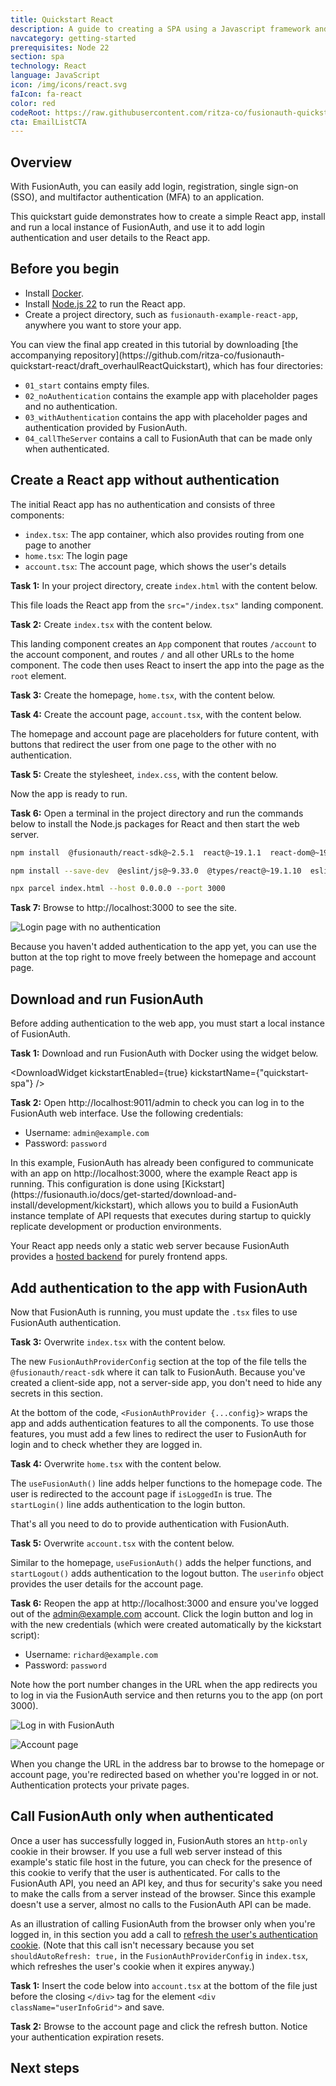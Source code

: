 ```yaml
---
title: Quickstart React
description: A guide to creating a SPA using a Javascript framework and adding authentication with FusionAuth.
navcategory: getting-started
prerequisites: Node 22
section: spa
technology: React
language: JavaScript
icon: /img/icons/react.svg
faIcon: fa-react
color: red
codeRoot: https://raw.githubusercontent.com/ritza-co/fusionauth-quickstart-react/draft_overhaulReactQuickstart
cta: EmailListCTA
---
```



## Overview

With FusionAuth, you can easily add login, registration, single sign-on (SSO), and multifactor authentication (MFA) to an application.

This quickstart guide demonstrates how to create a simple React app, install and run a local instance of FusionAuth, and use it to add login authentication and user details to the React app.

## Before you begin

- Install [Docker](https://www.docker.com).
- Install [Node.js 22](https://nodejs.org/en) to run the React app.
- Create a project directory, such as `fusionauth-example-react-app`, anywhere you want to store your app.

<Aside type="note">
You can view the final app created in this tutorial by downloading [the accompanying repository](https://github.com/ritza-co/fusionauth-quickstart-react/draft_overhaulReactQuickstart), which has four directories:

- `01_start` contains empty files.
- `02_noAuthentication` contains the example app with placeholder pages and no authentication.
- `03_withAuthentication` contains the app with placeholder pages and authentication provided by FusionAuth.
- `04_callTheServer` contains a call to FusionAuth that can be made only when authenticated.
</Aside>

## Create a React app without authentication

The initial React app has no authentication and consists of three components:

- `index.tsx`: The app container, which also provides routing from one page to another
- `home.tsx`: The login page
- `account.tsx`: The account page, which shows the user's details

**Task 1:** In your project directory, create `index.html` with the content below.

<RemoteCode url="https://raw.githubusercontent.com/ritza-co/fusionauth-quickstart-react/draft_overhaulReactQuickstart/02_noAuthentication/index.html" lang="tsx"/>

This file loads the React app from the `src="/index.tsx"` landing component.

**Task 2:** Create `index.tsx` with the content below.

<RemoteCode url="https://raw.githubusercontent.com/ritza-co/fusionauth-quickstart-react/draft_overhaulReactQuickstart/02_noAuthentication/index.tsx" lang="tsx"/>

This landing component creates an `App` component that routes `/account` to the account component, and routes `/` and all other URLs to the home component. The code then uses React to insert the app into the page as the `root` element.

**Task 3:** Create the homepage, `home.tsx`, with the content below.

<RemoteCode url="https://raw.githubusercontent.com/ritza-co/fusionauth-quickstart-react/draft_overhaulReactQuickstart/02_noAuthentication/home.tsx" lang="tsx"/>

**Task 4:** Create the account page, `account.tsx`, with the content below.

<RemoteCode url="https://raw.githubusercontent.com/ritza-co/fusionauth-quickstart-react/draft_overhaulReactQuickstart/02_noAuthentication/account.tsx" lang="tsx"/>

The homepage and account page are placeholders for future content, with buttons that redirect the user from one page to the other with no authentication.

**Task 5:** Create the stylesheet, `index.css`, with the content below.

<RemoteCode url="https://raw.githubusercontent.com/ritza-co/fusionauth-quickstart-react/draft_overhaulReactQuickstart/02_noAuthentication/index.css" lang="css"/>

Now the app is ready to run.

**Task 6:** Open a terminal in the project directory and run the commands below to install the Node.js packages for React and then start the web server.

```sh
npm install  @fusionauth/react-sdk@~2.5.1  react@~19.1.1  react-dom@~19.1.1  react-router-dom@6.7.0

npm install --save-dev  @eslint/js@~9.33.0  @types/react@~19.1.10  eslint@~9.33.0  typescript@~5.9.2  typescript-eslint@~8.40.0  parcel@~2.15.4

npx parcel index.html --host 0.0.0.0 --port 3000
```

**Task 7:** Browse to http://localhost:3000 to see the site.

![Login page with no authentication](../../../public/img/quickstarts/quickstart-javascript-react-web/login.webp)

Because you haven't added authentication to the app yet, you can use the button at the top right to move freely between the homepage and account page.

## Download and run FusionAuth

Before adding authentication to the web app, you must start a local instance of FusionAuth.

**Task 1:** Download and run FusionAuth with Docker using the widget below.

<DownloadWidget kickstartEnabled={true} kickstartName={"quickstart-spa"} />

**Task 2:** Open http://localhost:9011/admin to check you can log in to the FusionAuth web interface. Use the following credentials:

- Username: `admin@example.com`
- Password: `password`

<Aside type="note">
In this example, FusionAuth has already been configured to communicate with an app on http://localhost:3000, where the example React app is running. This configuration is done using [Kickstart](https://fusionauth.io/docs/get-started/download-and-install/development/kickstart), which allows you to build a FusionAuth instance template of API requests that executes during startup to quickly replicate development or production environments.

Your React app needs only a static web server because FusionAuth provides a [hosted backend](https://fusionauth.io/docs/apis/hosted-backend) for purely frontend apps.
</Aside>

## Add authentication to the app with FusionAuth

Now that FusionAuth is running, you must update the `.tsx` files to use FusionAuth authentication.

**Task 3:** Overwrite `index.tsx` with the content below.

<RemoteCode url="https://raw.githubusercontent.com/ritza-co/fusionauth-quickstart-react/draft_overhaulReactQuickstart/03_withAuthentication/index.tsx" lang="tsx"/>

The new `FusionAuthProviderConfig` section at the top of the file tells the `@fusionauth/react-sdk` where it can talk to FusionAuth. Because you've created a client-side app, not a server-side app, you don't need to hide any secrets in this section.

At the bottom of the code, `<FusionAuthProvider {...config}>` wraps the app and adds authentication features to all the components. To use those features, you must add a few lines to redirect the user to FusionAuth for login and to check whether they are logged in.

**Task 4:** Overwrite `home.tsx` with the content below.

<RemoteCode url="https://raw.githubusercontent.com/ritza-co/fusionauth-quickstart-react/draft_overhaulReactQuickstart/03_withAuthentication/home.tsx" lang="tsx"/>

The `useFusionAuth()` line adds helper functions to the homepage code. The user is redirected to the account page if `isLoggedIn` is true. The `startLogin()` line adds authentication to the login button.

That's all you need to do to provide authentication with FusionAuth.

**Task 5:** Overwrite `account.tsx` with the content below.

<RemoteCode url="https://raw.githubusercontent.com/ritza-co/fusionauth-quickstart-react/draft_overhaulReactQuickstart/03_withAuthentication/account.tsx" lang="tsx"/>

Similar to the homepage, `useFusionAuth()` adds the helper functions, and `startLogout()` adds authentication to the logout button. The `userinfo` object provides the user details for the account page.

**Task 6:** Reopen the app at http://localhost:3000 and ensure you've logged out of the admin@example.com account. Click the login button and log in with the new credentials (which were created automatically by the kickstart script):

- Username: `richard@example.com`
- Password: `password`

Note how the port number changes in the URL when the app redirects you to log in via the FusionAuth service and then returns you to the app (on port 3000).

![Log in with FusionAuth](../../../public/img/quickstarts/quickstart-javascript-react-web/fa.webp)

![Account page](../../../public/img/quickstarts/quickstart-javascript-react-web/account.webp)

When you change the URL in the address bar to browse to the homepage or account page, you're redirected based on whether you're logged in or not. Authentication protects your private pages.

## Call FusionAuth only when authenticated

Once a user has successfully logged in, FusionAuth stores an `http-only` cookie in their browser. If you use a full web server instead of this example's static file host in the future, you can check for the presence of this cookie to verify that the user is authenticated. For calls to the FusionAuth API, you need an API key, and thus for security's sake you need to make the calls from a server instead of the browser. Since this example doesn't use a server, almost no calls to the FusionAuth API can be made.

As an illustration of calling FusionAuth from the browser only when you're logged in, in this section you add a call to [refresh the user's authentication cookie](https://fusionauth.io/docs/apis/hosted-backend#refresh). (Note that this call isn't necessary because you set `shouldAutoRefresh: true,` in the `FusionAuthProviderConfig` in `index.tsx`, which refreshes the user's cookie when it expires anyway.)

**Task 1:** Insert the code below into `account.tsx` at the bottom of the file just before the closing `</div>` tag for the element `<div className="userInfoGrid">` and save.

<RemoteCode url="https://raw.githubusercontent.com/ritza-co/fusionauth-quickstart-react/draft_overhaulReactQuickstart/04_callTheServer/account.tsx" lang="tsx" tags="fusionauth"/>

**Task 2:** Browse to the account page and click the refresh button. Notice your authentication expiration resets.

## Next steps

<NextSteps />
